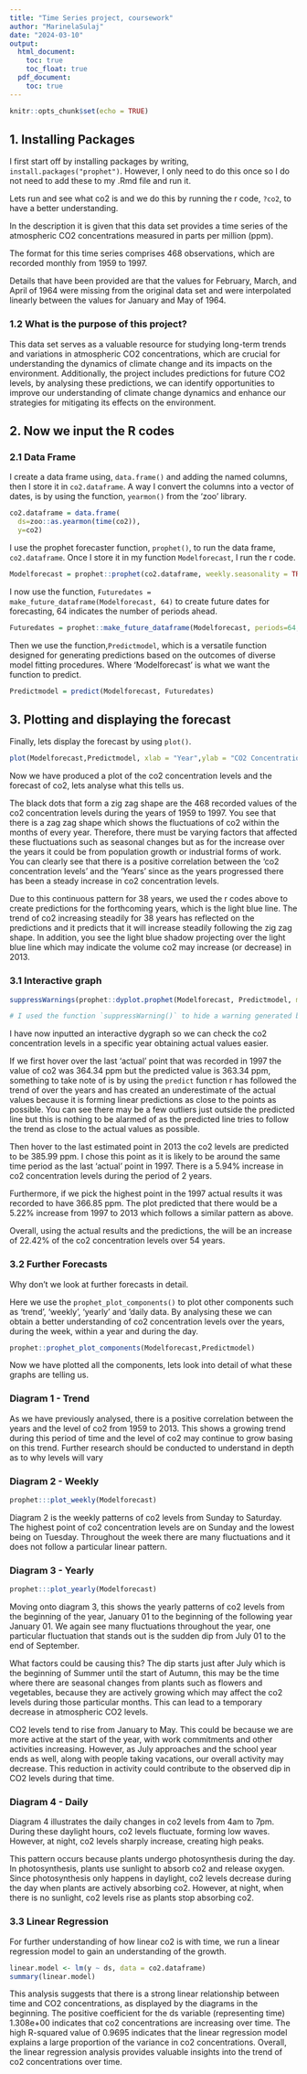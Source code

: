 ```yaml
---
title: "Time Series project, coursework"
author: "MarinelaSulaj"
date: "2024-03-10"
output:
  html_document:
    toc: true
    toc_float: true
  pdf_document:
    toc: true
---
```


```r
knitr::opts_chunk$set(echo = TRUE)
```

## 1. Installing Packages

I first start off by installing packages by writing, `install.packages("prophet")`. However, I only need to do this once so I do not need to add these to my .Rmd file and run it.

Lets run and see what co2 is and we do this by running the r code, `?co2`, to have a better understanding.

In the description it is given that this data set provides a time series of the atmospheric CO2 concentrations measured in parts per million (ppm).

The format for this time series comprises 468 observations, which are recorded monthly from 1959 to 1997.

Details that have been provided are that the values for February, March, and April of 1964 were missing from the original data set and were interpolated linearly between the values for January and May of 1964.

### 1.2 What is the purpose of this project?

This data set serves as a valuable resource for studying long-term trends and variations in atmospheric CO2 concentrations, which are crucial for understanding the dynamics of climate change and its impacts on the environment. Additionally, the project includes predictions for future CO2 levels, by analysing these predictions, we can identify opportunities to improve our understanding of climate change dynamics and enhance our strategies for mitigating its effects on the environment.

## 2. Now we input the R codes 

### 2.1 Data Frame

I create a data frame using, `data.frame()` and adding the named columns, then I store it in `co2.dataframe`. A way I convert the columns into a vector of dates, is by using the function, `yearmon()` from the 'zoo' library.

```r
co2.dataframe = data.frame(
  ds=zoo::as.yearmon(time(co2)), 
  y=co2)

```

I use the prophet forecaster function, `prophet()`, to run the data frame, `co2.dataframe`. Once I store it in my function `Modelforecast`, I run the r code.

```r
Modelforecast = prophet::prophet(co2.dataframe, weekly.seasonality = TRUE, daily.seasonality = TRUE)

```

I now use the function, `Futuredates = make_future_dataframe(Modelforecast, 64)` to create future dates for forecasting, 64 indicates the number of periods ahead.


```r
Futuredates = prophet::make_future_dataframe(Modelforecast, periods=64, freq="quarter")
```

Then we use the function,`Predictmodel`, which is a versatile function designed for generating predictions based on the outcomes of diverse model fitting procedures. Where 'Modelforecast' is what we want the function to predict.

```r
Predictmodel = predict(Modelforecast, Futuredates)

```

## 3. Plotting and displaying the forecast

Finally, lets display the forecast by using `plot()`.

```r
plot(Modelforecast,Predictmodel, xlab = "Year",ylab = "CO2 Concentration level (in ppm)")
```

Now we have produced a plot of the co2 concentration levels and the forecast of co2, lets analyse what this tells us. 

The black dots that form a zig zag shape are the 468 recorded values of the co2 concentration levels during the years of 1959 to 1997. You see that there is a zag zag shape which shows the fluctuations of co2 within the months of every year. Therefore, there must be varying factors that affected these fluctuations such as seasonal changes but as for the increase over the years it could be from population growth or industrial forms of work. You can clearly see that there is a positive correlation between the 'co2 concentration levels' and the 'Years' since as the years progressed there has been a steady increase in co2 concentration levels. 

Due to this continuous pattern for 38 years, we used the r codes above to create predictions for the forthcoming years, which is the light blue line. The trend of co2 increasing steadily for 38 years has reflected on the predictions and it predicts that it will increase steadily following the zig zag shape. In addition, you see the light blue shadow projecting over the light blue line which may indicate the volume co2 may increase (or decrease) in 2013.

### 3.1 Interactive graph

```r
suppressWarnings(prophet::dyplot.prophet(Modelforecast, Predictmodel, main = " Interactive diagram of Co2 concentration levels with actual and predicted results",xlab = "Year",ylab = "CO2 Concentration levels (in ppm"))

# I used the function `suppressWarning()` to hide a warning generated by r that there may be a feature that needs checking.
```

I have now inputted an interactive dygraph so we can check the co2 concentration levels in a specific year obtaining actual values easier. 

If we first hover over the last 'actual' point that was recorded in 1997 the value of co2 was 364.34 ppm but the predicted value is 363.34 ppm, something to take note of is by using the `predict` function r has followed the trend of over the years and has created an underestimate of the actual values because it is forming linear predictions as close to the points as possible. You can see there may be a few outliers just outside the predicted line but this is nothing to be alarmed of as the predicted line tries to follow the trend as close to the actual values as possible.

Then hover to the last estimated point in 2013 the co2 levels are predicted to be 385.99 ppm.
I chose this point as it is likely to be around the same time period as the last 'actual' point in 1997. There is a 5.94% increase in co2 concentration levels during the period of 2 years.

Furthermore, if we pick the highest point in the 1997 actual results it was recorded to have 366.85 ppm. The plot predicted that there would be a 5.22% increase from 1997 to 2013 which follows a similar pattern as above.

Overall, using the actual results and the predictions, the will be an increase of 22.42% of the co2 concentration levels over 54 years. 


### 3.2 Further Forecasts

Why don't we look at further forecasts in detail. 

Here we use the `prophet_plot_components()` to plot other components such as 'trend', 'weekly', 'yearly' and 'daily data. By analysing these we can obtain a better understanding of co2 concentration levels over the years, during the week, within a year and during the day.

```r
prophet::prophet_plot_components(Modelforecast,Predictmodel)
```


Now we have plotted all the components, lets look into detail of what these graphs are telling us.

### Diagram 1 - Trend

As we have previously analysed, there is a positive correlation between the years and the level of co2 from 1959 to 2013. This shows a growing trend during this period of time and the level of co2 may continue to grow basing on this trend. Further research should be conducted to understand in depth as to why levels will vary


### Diagram 2 - Weekly
```r
prophet:::plot_weekly(Modelforecast)
```

Diagram 2 is the weekly patterns of co2 levels from Sunday to Saturday. The highest point of co2 concentration levels are on Sunday and the lowest being on Tuesday. Throughout the week there are many fluctuations and it does not follow a particular linear pattern.


### Diagram 3 - Yearly

```r
prophet:::plot_yearly(Modelforecast)
```


Moving onto diagram 3, this shows the yearly patterns of co2 levels from the beginning of the year, January 01 to the beginning of the following year January 01. We again see many fluctuations throughout the year, one particular fluctuation that stands out is the sudden dip from July 01 to the end of September.

What factors could be causing this?
The dip starts just after July which is the beginning of Summer until the start of Autumn, this may be the time where there are seasonal changes from plants such as flowers and vegetables, because they are actively growing which may affect the co2 levels during those particular months. This can lead to a temporary decrease in atmospheric CO2 levels.

CO2 levels tend to rise from January to May. This could be because we are more active at the start of the year, with work commitments and other activities increasing. However, as July approaches and the school year ends as well, along with people taking vacations, our overall activity may decrease. This reduction in activity could contribute to the observed dip in CO2 levels during that time.

### Diagram 4 - Daily

Diagram 4 illustrates the daily changes in co2 levels from 4am to 7pm. During these daylight hours, co2 levels fluctuate, forming low waves. However, at night, co2 levels sharply increase, creating high peaks.

This pattern occurs because plants undergo photosynthesis during the day. In photosynthesis, plants use sunlight to absorb co2 and release oxygen. Since photosynthesis only happens in daylight, co2 levels decrease during the day when plants are actively absorbing co2. However, at night, when there is no sunlight, co2 levels rise as plants stop absorbing co2.

### 3.3 Linear Regression

For further understanding of how linear co2 is with time, we run a linear regression model to gain an understanding of the growth.

```r
linear.model <- lm(y ~ ds, data = co2.dataframe)
summary(linear.model)
```

This analysis suggests that there is a strong linear relationship between time and CO2 concentrations, as displayed by the diagrams in the beginning. The positive coefficient for the ds variable (representing time) 1.308e+00 indicates that co2 concentrations are increasing over time. The high R-squared value of 0.9695 indicates that the linear regression model explains a large proportion of the variance in co2 concentrations. Overall, the linear regression analysis provides valuable insights into the trend of co2 concentrations over time.
